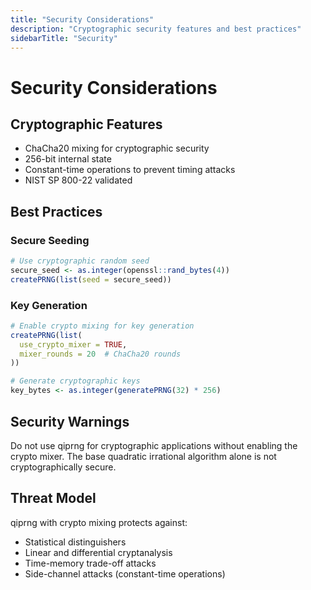 ```yaml
---
title: "Security Considerations"
description: "Cryptographic security features and best practices"
sidebarTitle: "Security"
---
```


# Security Considerations

## Cryptographic Features

- ChaCha20 mixing for cryptographic security
- 256-bit internal state
- Constant-time operations to prevent timing attacks
- NIST SP 800-22 validated

## Best Practices

### Secure Seeding
```r
# Use cryptographic random seed
secure_seed <- as.integer(openssl::rand_bytes(4))
createPRNG(list(seed = secure_seed))
```

### Key Generation
```r
# Enable crypto mixing for key generation
createPRNG(list(
  use_crypto_mixer = TRUE,
  mixer_rounds = 20  # ChaCha20 rounds
))

# Generate cryptographic keys
key_bytes <- as.integer(generatePRNG(32) * 256)
```

## Security Warnings

<Warning>
  Do not use qiprng for cryptographic applications without enabling
  the crypto mixer. The base quadratic irrational algorithm alone
  is not cryptographically secure.
</Warning>

## Threat Model

qiprng with crypto mixing protects against:
- Statistical distinguishers
- Linear and differential cryptanalysis
- Time-memory trade-off attacks
- Side-channel attacks (constant-time operations)
